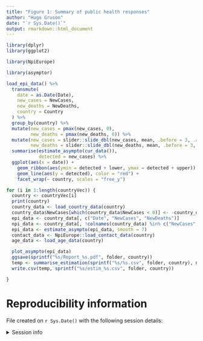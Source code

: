 ```yaml
---
title: "Figure 1: Summary of public health responses"
author: "Hugo Gruson"
date: "`r Sys.Date()`"
output: rmarkdown::html_document
---
```


```r
library(dplyr)
library(ggplot2)

library(NpiEurope)
```

```r
library(asymptor)

load_epi_data() %>%
  transmute(
    date = as.Date(Date), 
    new_cases = NewCases, 
    new_deaths = NewDeaths,
    country = Country
  ) %>%
  group_by(country) %>%
  mutate(new_cases = pmax(new_cases, 0),
         new_deaths = pmax(new_deaths, 0)) %>%
  mutate(new_cases = slider::slide_dbl(new_cases, mean, .before = 3, .after = 3),
         new_deaths = slider::slide_dbl(new_deaths, mean, .before = 3, .after = 3)) %>%
  summarise(estimate_asympto(cur_data()),
            detected = new_cases) %>%
  ggplot(aes(x = date)) +
    geom_ribbon(aes(ymin = detected + lower, ymax = detected + upper)) +
    geom_line(aes(y = detected), color = "red") +
    facet_wrap(~ country, scales = "free_y")
```


```r
for (i in 1:length(countryVec)) {
  country <- countryVec[i]
  print(country)
  country_data <- load_country_data(country)
  country_data$NewCases[which(country_data$NewCases < 0)] <- -country_data$NewCases[which(country_data$NewCases < 0)]
  epi_data <- country_data[, c("Date", "NewCases", "NewDeaths")]
  npi_data <- country_data[, !colnames(country_data) %in% c("NewCases", "NewDeaths", "Country", "Population")]
  epi_data <- estimate_asympto(epi_data, smooth = 7)
  contact_data <- NpiEurope::load_contact_data(country)
  age_data <- load_age_data(country)

  plot_asympto(epi_data)
  ggsave(sprintf("%s/Report_%s.pdf", folder, country))
  temp <- summarise_estimation(sprintf("%s/%s.csv", folder, country), npi_data, contact_data, age_data)
  write.csv(temp, sprintf("%s/estim_%s.csv", folder, country))

}
```

# Reproducibility information

File created on `r Sys.Date()` with the following session details:

<details>
<summary>Session info</summary>

```r
sessionInfo()
```

</details>

